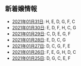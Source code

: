 新着嬢情報
----

- [2021年01月31日](/new/2021-01-31): H, E, D, G, F, C
- [2021年01月30日](/new/2021-01-30): E, D, F, H, C, G
- [2021年01月29日](/new/2021-01-29): C, D, E, G, F
- [2021年01月28日](/new/2021-01-28): E, D, C, G
- [2021年01月27日](/new/2021-01-27): D, C, G, F, E
- [2021年01月26日](/new/2021-01-26): F, E, G, H, D, C
- [2021年01月25日](/new/2021-01-25): D, G, C, E, F
